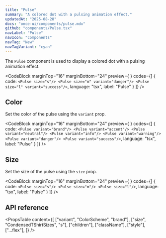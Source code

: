 ```yaml
---
title: "Pulse"
summary: "A colored dot with a pulsing animation effect."
updatedAt: "2025-08-28"
docs: "once-ui/components/pulse.mdx"
github: "components/Pulse.tsx"
navLabel: "Pulse"
navIcon: "components"
navTag: "New"
navTagVariant: "cyan"
---
```


The `Pulse` component is used to display a colored dot with a pulsing animation effect.

<CodeBlock
  marginTop="16"
  marginBottom="24"
  preview={
    <Row gap="40" fillWidth center>
      <Pulse size="s"/>
      <Pulse size="m" variant="danger"/>
      <Pulse size="l" variant="success"/>
    </Row>
  }
  codes={[
    {
      code:
`<Pulse size="s"/>
<Pulse size="m" variant="danger"/>
<Pulse size="l" variant="success"/>`,
      language: "tsx",
      label: "Pulse"
    }
  ]}
/>

## Color

Set the color of the pulse using the `variant` prop.

<CodeBlock
  marginTop="16"
  marginBottom="24"
  preview={
    <Row gap="40" fillWidth center>
      <Pulse variant="brand"/>
      <Pulse variant="accent"/>
      <Pulse variant="neutral"/>
      <Pulse variant="info"/>
      <Pulse variant="warning"/>
      <Pulse variant="danger"/>
      <Pulse variant="success"/>
    </Row>
  }
  codes={[
    {
      code:
`<Pulse variant="brand"/>
<Pulse variant="accent"/>
<Pulse variant="neutral"/>
<Pulse variant="info"/>
<Pulse variant="warning"/>
<Pulse variant="danger"/>
<Pulse variant="success"/>`,
      language: "tsx",
      label: "Pulse"
    }
  ]}
/>

## Size

Set the size of the pulse using the `size` prop.

<CodeBlock
  marginTop="16"
  marginBottom="24"
  preview={
    <Row gap="40" fillWidth center>
      <Pulse size="s"/>
      <Pulse size="m"/>
      <Pulse size="l"/>
    </Row>
  }
  codes={[
    {
      code:
`<Pulse size="s"/>
<Pulse size="m"/>
<Pulse size="l"/>`,
      language: "tsx",
      label: "Pulse"
    }
  ]}
/>

## API reference

<PropsTable
  content={[
    ["variant", "ColorScheme", "brand"],
    ["size", "CondensedTShirtSizes", "s"],
    ["children"],
    ["className"],
    ["style"],
    ["...flex"],
  ]}
/>